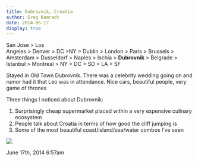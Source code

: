 ```yaml
---
title: Dubrovnik, Croatia
author: Greg Kamradt
date: 2014-06-17
display: true
---
```


San Jose \> Los Angeles \> Denver \> DC \>NY \> Dublin \> London \> Paris \> Brussels \> Amsterdam \> Dusseldorf \> Naples \> Ischia \> **Dubrovnik** \> Belgrade \> Istanbul \> Montreal \> NY \> DC \> SD \> LA \> SF


Stayed in Old Town Dubrovnik. There was a celebrity wedding going on and rumor had it that Leo was in attendance. Nice cars, beautiful people, very game of thrones


Three things I noticed about Dubrovnik:


1. Surprisingly cheap supermarket placed within a very expensive culinary ecosystem
2. People talk about Croatia in terms of how good the cliff jumping is
3. Some of the most beautiful coast/island/sea/water combos I’ve seen

![](/images/89048715931_0.jpg)



 June 17th, 2014 6:57am